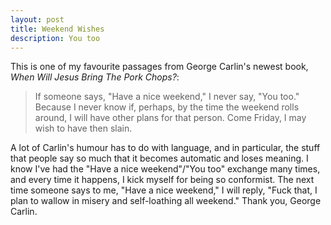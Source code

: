 ```yaml
---
layout: post
title: Weekend Wishes
description: You too
---
```


This is one of my favourite passages from George Carlin's newest book, _When Will Jesus Bring The Pork Chops?_:  

> If someone says, "Have a nice weekend," I never say, "You too." Because I never know if, perhaps, by the time the weekend rolls around, I will have other plans for that person. Come Friday, I may wish to have then slain.  

A lot of Carlin's humour has to do with language, and in particular, the stuff that people say so much that it becomes automatic and loses meaning. I know I've had the "Have a nice weekend"/"You too" exchange many times, and every time it happens, I kick myself for being so conformist. The next time someone says to me, "Have a nice weekend," I will reply, "Fuck that, I plan to wallow in misery and self-loathing all weekend." Thank you, George Carlin.